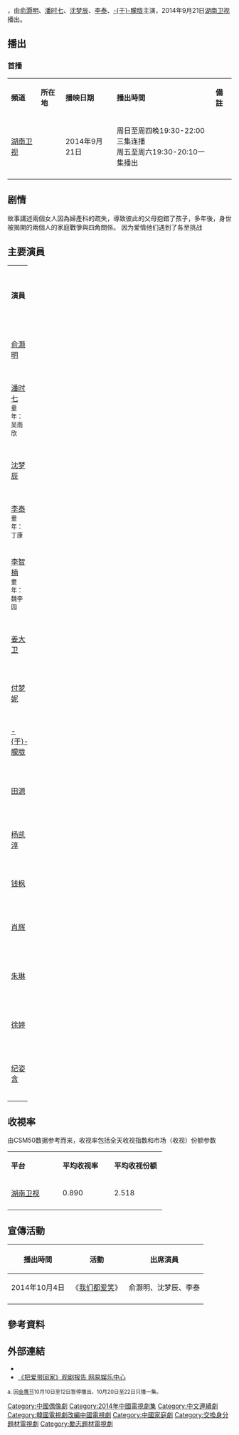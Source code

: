 {{Infobox Television
| show_name            = 把爱带回家
| original_name        = 
| image                = <!-- 檔案不存在 [[file:我家有個趙大咪.jpg|300px]] -->
| caption              = 
| show_name_2          = 
| genre                =
| format               = 
| creator              = 《[[一閃一閃亮晶晶_(韓國電視劇)|一閃一閃亮晶晶]]》
| developer            = 
| writer               = 南南
| director             = 陈启峻
| creative_director    = 
| presenter            =   
| starring             =[[俞灏明|俞灏明]]、[[潘时七|潘时七]]、[[魏巍|魏巍]]、[[張伦碩|張伦碩]]
| judges               = 
| voices               = 
| narrated             = 
| theme_music_composer = 
| opentheme            = 
| endtheme             = 
| composer             = 
| country              = {{CHN}}
| language             = [[國語|國語]]
| num_seasons          = <!-- or num_series -->
| num_episodes         = 69集
| list_episodes        = 
| slogan               = 
| executive_producer   = 
| supervising_producer =
| producer             = 
| editor               = 
| location             = 
| cinematography       =
| camera               = 
| runtime              = 40分鐘
| company              =
| distributor          = 
| channel              = [[湖南衛視|湖南衛視]]
| picture_format       = 
| audio_format         = 
| first_run            = {{CHN}}
| first_aired          ={{start date|2014|09|21}}
| last_aired           =
| status               = 
| preceded_by          = 
| followed_by          = 
| related              =
| website              = 
| production_website   = 
}}
{{engname|《把爱带回家》|The Loving Home}}，由[[俞灏明|俞灏明]]、[[潘时七|潘时七]]、[[沈梦辰|沈梦辰]]、[[李泰_(演员)|李泰]]、[[于朦胧|-{于}-朦胧]]主演，2014年9月21日[[湖南卫视|湖南卫视]]播出。

== 播出 ==
=== 首播 ===
{| class="wikitable" style="text-align:center" width=70%
|- style="background:cornflowerblue; color:white"  
| '''頻道''' || '''所在地''' || '''播映日期''' || '''播出時間''' || '''備註'''
|-
|rowspan="1"|[[湖南卫视|湖南卫视]]||rowspan="1"|{{CHN}}||2014年9月21日||周日至周四晚19:30-22:00三集连播<br>周五至周六19:30-20:10一集播出||
|-
|}

==剧情==
故事講述兩個女人因為婦產科的疏失，導致彼此的父母抱錯了孩子，多年後，身世被揭開的兩個人的家庭戰爭與四角關係。
因为爱情他们遇到了各至挑战

== 主要演員 ==
{|class="wikitable" width="30%"
|- style="background:green; color:snow" align=center 
|width="10%"|'''演員''' || width="10%"|'''角色''' || width="10%"|'''原剧角色''' 
|-
|[[俞灏明|俞灏明]]|| 何岸 ||宋承俊
|-
|[[潘时七|潘时七]]<BR><SMALL>童年：吴雨欣 ||  夏以沫 ||韓晶苑
|-
|[[沈梦辰|沈梦辰]]||  金元满 ||黃錦蘭
|-
|[[李泰_(演员)|李泰]]<BR><SMALL>童年：丁康||  高存善|| 姜大範 
|-
|[[李智楠|李智楠]]<BR><SMALL>童年：魏李园|| 高存志||   
|-
|[[姜大卫|姜大卫]]|| 夏烈阳    ||
|-
|[[付梦妮|付梦妮]]|| 金元美  || 黃美蘭 
|-
|[[于朦胧|-{于}-朦胧]]||夏星尘   ||   
|-
|[[田源|田源]]||孙建康  ||  
|-
|[[杨凯淳|杨凯淳]]|| 金元宝 ||  
|-
|[[钱枫|钱枫]]||  孙准||   
|-
|[[肖辉|肖辉]]|| 廖秋澈||   
|-
|[[朱琳_(演员)|朱琳]]||  姜兴雅||  
|-
|[[徐婷|徐婷]]||  吕若男||  
|-
|[[纪姿含|纪姿含]]||  孙哈佛|| 
|-
|}

== 收視率 ==
由CSM50数据参考而来，收视率包括全天收视指数和市场（收视）份额参数
{| class="wikitable" style="text-align:center"
|- style="background:cornflowerblue; color:white"
| style="width:100px" | '''平台''' || style="width:100px" | '''平均收视率''' || style="width:100px" | '''平均收视份额'''
|-
| [[湖南卫视|湖南卫视]] || 0.890 || 2.518 
|-
|}
== 宣傳活動 ==
{| class="wikitable"
|-
! 播出時間 !! 活動 !! 出席演員 
|-
|2014年10月4日||《[[我们都爱笑|我们都爱笑]]》|| 俞灏明、沈梦辰、李泰
|-
|}

==參考資料==
{{reflist}}

== 外部連結 ==
* {{sinaweibo|2734409252|《把爱带回家》}}
*[http://ent.163.com/14/0928/10/A77LNHLS00034R94.html  《把爱带回家》观剧报告 网易娱乐中心] {{Wayback|url=http://ent.163.com/14/0928/10/A77LNHLS00034R94.html |date=20190809094242 }}
{{電視節目的變遷
|電視台   = {{CHN}} [[湖南卫视|湖南卫视]]
|播放檔次 =[[金鹰独播剧场|金鹰独播剧场]]<br>周日至周四晚19:30-22:00三集连播 周五至周六19:30-20:10一集播出
|節目名稱 =把爱带回家{{ref|x|[a]}}<br>（2014年9月21日－10月22日）
|上一節目 =[[我的特一营|我的特一营]]<br>（2014年9月3日－9月20日）
|下一節目 =[[因为爱情有奇迹|因为爱情有奇迹]]<br>（2014年10月20日－12月3日）
}}
<small>{{note|x}}a. 因[[金鹰节|金鹰节]]10月10日至12日暂停播出，10月20日至22日只播一集。</small>
{{湖南卫视电视剧}}
{{DEFAULTSORT:B把}}
[[Category:中國偶像劇|Category:中國偶像劇]]
[[Category:2014年中國電視劇集|Category:2014年中國電視劇集]]
[[Category:中文連續劇|Category:中文連續劇]]
[[Category:韓國電視劇改編中國電視劇|Category:韓國電視劇改編中國電視劇]]
[[Category:中國家庭劇|Category:中國家庭劇]]
[[Category:交換身分題材電視劇|Category:交換身分題材電視劇]]
[[Category:勵志題材電視劇|Category:勵志題材電視劇]]